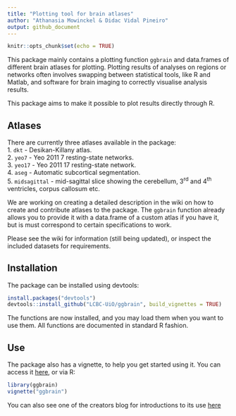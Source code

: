 ```yaml
---
title: "Plotting tool for brain atlases"
author: "Athanasia Mowinckel & Didac Vidal Pineiro"
output: github_document
---
```


```r
knitr::opts_chunk$set(echo = TRUE)
```

This package mainly contains a plotting function `ggbrain` and data.frames of different brain atlases for plotting.
Plotting results of analyses on regions or networks often involves swapping between statistical tools, like R and Matlab, 
and software for brain imaging to correctly visualise analysis results.

This package aims to make it possible to plot results directly through R. 

## Atlases
There are currently three atlases available in the package:  
1. `dkt` - Desikan-Killany atlas.  
2. `yeo7` - Yeo 2011 7 resting-state networks.  
3. `yeo17` - Yeo 2011 17 resting-state network.  
4. `aseg` - Automatic subcortical segmentation.  
5. `midsagittal` - mid-sagittal slice showing the cerebellum, 3^rd^ and 4^th^ ventricles, corpus callosum etc.

We are working on creating a detailed description in the wiki on how to create and contribute atlases to the package.
The `ggbrain` function already allows you to provide it with a data.frame of a custom atlas if you have it, but is must
correspond to certain specifications to work.

Please see the wiki for information (still being updated), or inspect the included datasets for requirements.

## Installation
The package can be installed using devtools:

```r
install.packages("devtools")
devtools::install_github("LCBC-UiO/ggbrain", build_vignettes = TRUE)
```

The functions are now installed, and you may load them when you want to use them.
All functions are documented in standard R fashion.

## Use
The package also has a vignette, to help you get started using it. 
You can access it [here](inst/doc/ggbrain.Rmd), or via R:

```r
library(ggbrain)
vignette("ggbrain")
```

You can also see one of the creators blog for introductions to its use [here](https://drmowinckels.io/blog/introducing-the-ggbrain-r-package-for-brain-segmentations/)
